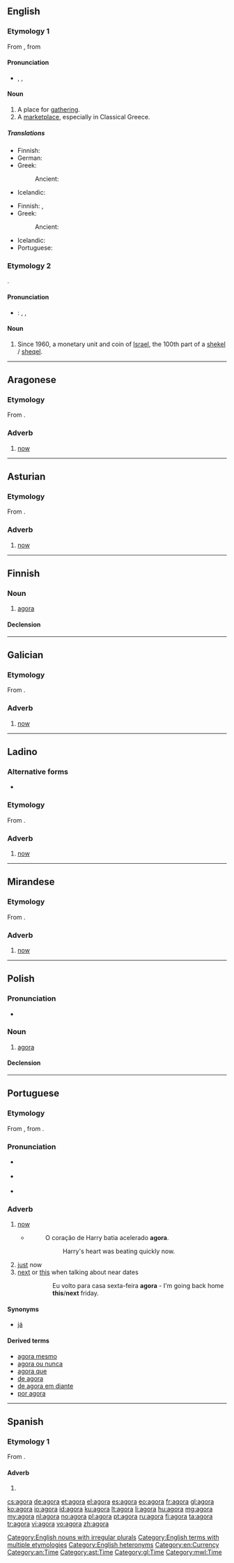 {{also|ágora|αγορά|אגורה|Agora}}
==English==

===Etymology 1===
From {{etyl|la|en}}, from {{etyl|grc|en}} {{term|ἀγείρω||I gather, collect|tr=ageirō|lang=grc}}

====Pronunciation====
* {{a|UK}} {{enPR|ăgʹə-rə}}, {{IPA|/ˈæɡəɹə/}}, {{X-SAMPA|/"{g@r\@/}}

====Noun====
{{en-noun|agorae|pl2=agoras}}

# A place for [[gathering]].
# A [[marketplace]], especially in Classical Greece.

=====Translations=====
{{trans-top|a place for gathering}}
* Finnish: {{t-|fi|kokouspaikka}}
* German: {{t+|de|Agora|f}}
* Greek:
*: Ancient: {{tø|grc|ἀγορά|f|tr=agora|sc=polytonic}}
{{trans-mid}}
* Icelandic: {{t-|is|samkomustaður|m}}
{{trans-bottom}}

{{trans-top|a marketplace}}
* Finnish: {{t+|fi|tori}}, {{t+|fi|agora}}
* Greek:
*: Ancient: {{tø|grc|ἀγορά|f|tr=agora|sc=polytonic}}
{{trans-mid}}
* Icelandic: {{t-|is|markaðstorg|n}}
* Portuguese: {{t+|pt|ágora|f}}
{{trans-bottom}}

===Etymology 2===
{{etyl|he|en}} {{term|אגורה|lang=he|tr=agorá}}.

====Pronunciation====
* {{a|UK}}: {{enPR|ăg'ə-räʹ}}, {{IPA|/ˌæɡəˈɹɑː/}}, {{X-SAMPA|/%{g@"r\A:/}}

====Noun====
{{en-noun|agoroth}}

# Since 1960, a monetary unit and coin of [[Israel]], the 100th part of a [[shekel]] / [[sheqel]].

[[Category:English nouns with irregular plurals]]
[[Category:English terms with multiple etymologies]]
[[Category:English heteronyms]]
[[Category:en:Currency]]

----

==Aragonese==

===Etymology===
From {{etyl|la|an}} {{term|hac|lang=la}} {{term|hora|lang=la}}.

===Adverb===
{{head|an|adverb}}

# [[now]]

[[Category:an:Time]]

----

==Asturian==

===Etymology===
From {{etyl|la|ast}} {{term|hac|lang=la}} {{term|hora|lang=la}}.

===Adverb===
{{head|ast|adverb}}

# [[now]]

[[Category:ast:Time]]

----

==Finnish==

===Noun===
{{fi-noun}}

# [[#English|agora]] {{gloss|marketplace in Classical Greece}}

====Declension====
{{fi-decl-kulkija|agor}}

----

==Galician==

===Etymology===
From {{etyl|la|gl}} {{term|hac|lang=la}} {{term|hora|lang=la}}.

===Adverb===
{{gl-adv}}

# [[now]]

[[Category:gl:Time]]

----

==Ladino==

===Alternative forms===
* {{l|lad|aora|sc=Latn}}

===Etymology===
From {{etyl|la|lad}} {{term|hac|lang=la}} {{term|hora|lang=la}}.

===Adverb===
{{lad-adv|l}}

# [[now]]

----

==Mirandese==

===Etymology===
From {{etyl|la|mwl}} {{term|hac|lang=la}} {{term|hora|lang=la}}.

===Adverb===
{{head|mwl|adverb}}

# [[now]]

[[Category:mwl:Time]]

----

==Polish==
{{wikipedia|lang=pl}}

===Pronunciation===
* {{audio|Pl-agora.ogg|Audio}}

===Noun===
{{pl-noun|f}}

# [[#English|agora]] {{gloss|marketplace in Classical Greece}}

====Declension====
{{pl-decl-noun-f|ago|r}}

----

==Portuguese==

===Etymology===
From {{etyl|roa-ptg|pt}} {{term|agora|lang=roa-ptg}}, from {{etyl|la|pt}} {{term|hac|lang=la}} {{term|hora|lang=la}}.

===Pronunciation===
* {{a|Brazil}} {{IPA|/a.ˈgɔ.ɾa/|/a.ˈgɔ.ɾɐ/|lang=pt}}
* {{a|PT}} {{IPA|/ɐ.ˈɣɔ.ɾɐ/|lang=pt}}
* {{hyphenation|a|go|ra}}

===Adverb===
{{pt-adv|-}}

# [[now]]
#* {{RQ:Harry Potter|5|pt-BR|page=434}}
#*: O coração de Harry batia acelerado '''agora'''.
#*:: Harry's heart was beating quickly now.
# [[just]] now
# [[next]] or [[this]] when talking about near dates
#:: Eu volto para casa sexta-feira '''agora''' - I'm going back home '''this'''/'''next''' friday.

====Synonyms====
* {{sense|now}} [[já]]

====Derived terms====
* [[agora mesmo]]
* [[agora ou nunca]]
* [[agora que]]
* [[de agora]]
* [[de agora em diante]]
* [[por agora]]

----

==Spanish==

===Etymology 1===
From {{etyl|la|es}} {{term|hac|lang=la}} {{term|hora|lang=la}}.

====Adverb====
{{es-adv}}

# {{obsolete form of|ahora|lang=es}}

[[cs:agora]]
[[de:agora]]
[[et:agora]]
[[el:agora]]
[[es:agora]]
[[eo:agora]]
[[fr:agora]]
[[gl:agora]]
[[ko:agora]]
[[io:agora]]
[[id:agora]]
[[ku:agora]]
[[lt:agora]]
[[li:agora]]
[[hu:agora]]
[[mg:agora]]
[[my:agora]]
[[nl:agora]]
[[no:agora]]
[[pl:agora]]
[[pt:agora]]
[[ru:agora]]
[[fi:agora]]
[[ta:agora]]
[[tr:agora]]
[[vi:agora]]
[[vo:agora]]
[[zh:agora]]